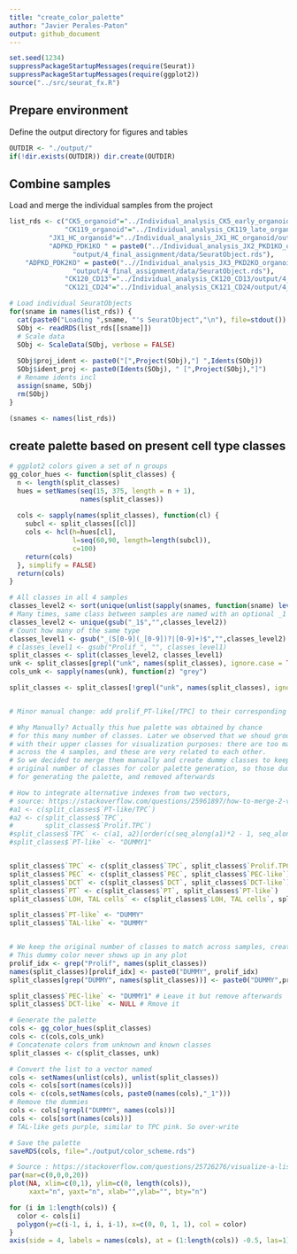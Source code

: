 ```yaml
---
title: "create_color_palette"
author: "Javier Perales-Paton"
output: github_document
---
```

  
```r
set.seed(1234)
suppressPackageStartupMessages(require(Seurat))
suppressPackageStartupMessages(require(ggplot2))
source("../src/seurat_fx.R")
```

## Prepare environment
Define the output directory for figures and tables

```r
OUTDIR <- "./output/"
if(!dir.exists(OUTDIR)) dir.create(OUTDIR)
```

## Combine samples
Load and merge the individual samples from the project

```r
list_rds <- c("CK5_organoid"="../Individual_analysis_CK5_early_organoid/output/4_final_assignment/data/SeuratObject.rds",
              "CK119_organoid"="../Individual_analysis_CK119_late_organoid/output/4_final_assignment/data/SeuratObject.rds",
	      "JX1_HC_organoid"="../Individual_analysis_JX1_HC_organoid/output/4_final_assignment/data/SeuratObject.rds",
	      "ADPKD_PDK1KO " = paste0("../Individual_analysis_JX2_PKD1KO_organoid/",
		     	"output/4_final_assignment/data/SeuratObject.rds"),
	"ADPKD_PDK2KO" = paste0("..//Individual_analysis_JX3_PKD2KO_organoid/",
		     	"output/4_final_assignment/data/SeuratObject.rds"),
              "CK120_CD13"="../Individual_analysis_CK120_CD13/output/4_final_assignment/data/SeuratObject.rds",
              "CK121_CD24"="../Individual_analysis_CK121_CD24/output/4_final_assignment/data/SeuratObject.rds")

# Load individual SeuratObjects
for(sname in names(list_rds)) {
  cat(paste0("Loading ",sname, "'s SeuratObject","\n"), file=stdout())
  SObj <- readRDS(list_rds[[sname]])
  # Scale data
  SObj <- ScaleData(SObj, verbose = FALSE)
  
  SObj$proj_ident <- paste0("[",Project(SObj),"] ",Idents(SObj))
  SObj$ident_proj <- paste0(Idents(SObj), " [",Project(SObj),"]")
  # Rename idents incl
  assign(sname, SObj)
  rm(SObj)
}

(snames <- names(list_rds))
```

## create palette based on present cell type classes
```r
# ggplot2 colors given a set of n groups
gg_color_hues <- function(split_classes) {
  n <- length(split_classes)
  hues = setNames(seq(15, 375, length = n + 1),
                  names(split_classes))
  
  cols <- sapply(names(split_classes), function(cl) {
    subcl <- split_classes[[cl]]
    cols <- hcl(h=hues[cl],
                l=seq(60,90, length=length(subcl)),
                c=100)
    return(cols)
  }, simplify = FALSE)
  return(cols)
}

# All classes in all 4 samples
classes_level2 <- sort(unique(unlist(sapply(snames, function(sname) levels(Idents(get(sname)))))))
# Many times, same class between samples are named with an optional _1
classes_level2 <- unique(gsub("_1$","",classes_level2))
# Count how many of the same type
classes_level1 <- gsub("_(S[0-9](_[0-9])?|[0-9]+)$","",classes_level2)
# classes_level1 <- gsub("Prolif_", "", classes_level1)
split_classes <- split(classes_level2, classes_level1)
unk <- split_classes[grepl("unk", names(split_classes), ignore.case = TRUE)]
cols_unk <- sapply(names(unk), function(z) "grey")

split_classes <- split_classes[!grepl("unk", names(split_classes), ignore.case = TRUE)]


# Minor manual change: add prolif_PT-like[/TPC] to their corresponding upper groups.

# Why Manually? Actually this hue palette was obtained by chance
# for this many number of classes. Later we observed that we shoud group proliferating
# with their upper classes for visualization purposes: there are too many cell types 
# across the 4 samples, and these are very related to each other. 
# So we decided to merge them manually and create dummy classes to keep the 
# original number of classes for color palette generation, so those dummies are only preserved
# for generating the palette, and removed afterwards

# How to integrate alternative indexes from two vectors,
# source: https://stackoverflow.com/questions/25961897/how-to-merge-2-vectors-alternating-indexes
#a1 <- c(split_classes$`PT-like/TPC`)
#a2 <- c(split_classes$`TPC`,
#        split_classes$`Prolif.TPC`)
#split_classes$`TPC` <- c(a1, a2)[order(c(seq_along(a1)*2 - 1, seq_along(a2)*2))]
#split_classes$`PT-like` <- "DUMMY1"


split_classes$`TPC` <- c(split_classes$`TPC`, split_classes$`Prolif.TPC`)
split_classes$`PEC` <- c(split_classes$`PEC`, split_classes$`PEC-like`)
split_classes$`DCT` <- c(split_classes$`DCT`, split_classes$`DCT-like`)
split_classes$`PT` <- c(split_classes$`PT`, split_classes$`PT-like`)
split_classes$`LOH, TAL cells` <- c(split_classes$`LOH, TAL cells`, split_classes$`TAL-like`)

split_classes$`PT-like` <- "DUMMY"
split_classes$`TAL-like` <- "DUMMY"


# We keep the original number of classes to match across samples, creating a dummy class
# This dummy color never shows up in any plot
prolif_idx <- grep("Prolif", names(split_classes))
names(split_classes)[prolif_idx] <- paste0("DUMMY", prolif_idx)
split_classes[grep("DUMMY", names(split_classes))] <- paste0("DUMMY",prolif_idx)

split_classes$`PEC-like` <- "DUMMY1" # Leave it but remove afterwards
split_classes$`DCT-like` <- NULL # Rmove it

# Generate the palette
cols <- gg_color_hues(split_classes)
cols <- c(cols,cols_unk)
# Concatenate colors from unknown and known classes
split_classes <- c(split_classes, unk)

# Convert the list to a vector named
cols <- setNames(unlist(cols), unlist(split_classes))
cols <- cols[sort(names(cols))]
cols <- c(cols,setNames(cols, paste0(names(cols),"_1")))
# Remove the dummies
cols <- cols[!grepl("DUMMY", names(cols))]
cols <- cols[sort(names(cols))]
# TAL-like gets purple, similar to TPC pink. So over-write

# Save the palette
saveRDS(cols, file="./output/color_scheme.rds")
```

```r
# Source : https://stackoverflow.com/questions/25726276/visualize-a-list-of-colors-palette-in-r
par(mar=c(0,0,0,20))
plot(NA, xlim=c(0,1), ylim=c(0, length(cols)),
     xaxt="n", yaxt="n", xlab="",ylab="", bty="n")

for (i in 1:length(cols)) {
  color <- cols[i]
  polygon(y=c(i-1, i, i, i-1), x=c(0, 0, 1, 1), col = color)
}
axis(side = 4, labels = names(cols), at = (1:length(cols)) -0.5, las=1)
```
